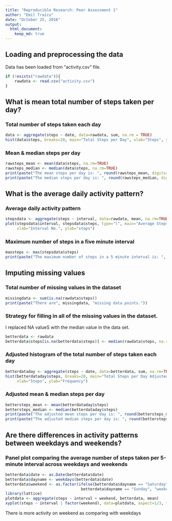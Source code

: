 ```yaml
---
title: "Reproducible Research: Peer Assessment 1"
author: "Emil Traicu"
date: "October 25, 2016"
output: 
  html_document:
    keep_md: true
---
```



## Loading and preprocessing the data
Data has been loaded from "activity.csv" file. 
```r
if (!exists("rawdata")){
    rawdata <- read.csv("activity.csv")
}
```

## What is mean total number of steps taken per day?

### Total number of steps taken each day 

```r
data <- aggregate(steps ~ date, data=rawdata, sum, na.rm = TRUE)
hist(data$steps, breaks=20, main="Total Steps per Day", xlab="Steps", ylab="Frequency")
```

### Mean & median steps per day
```r
rawsteps_mean <- mean(data$steps, na.rm=TRUE)
rawsteps_median <- median(data$steps, na.rm=TRUE)
print(paste("The mean steps per day is: ", round(rawsteps_mean, digits=2)))
print(paste("The median steps per day is: ", round(rawsteps_median, digits=2)))
```

## What is the average daily activity pattern?

### Average daily activity pattern

```r
stepsdata <- aggregate(steps ~ interval, data=rawdata, mean, na.rm=TRUE)
plot(stepsdata$interval, stepsdata$steps, type="l", main="Average Steps per 5 Minute Interval",
     xlab="Interval No.", ylab="steps")
```

### Maximum number of steps in a five minute interval

```r
maxsteps <- max(stepsdata$steps)
print(paste("The maximum number of steps in a 5 minute interval is: ", round(maxsteps, digits=2)))
```

## Imputing missing values

### Total number of missing values in the dataset 

```r
missingdata <- sum(is.na(rawdata$steps))
print(paste("There are", missingdata, "missing data points."))
```

### Strategy for filling in all of the missing values in the dataset.
I replaced NA valueS with the median value in the data set.

```r
betterdata <- rawdata
betterdata$steps[is.na(betterdata$steps)] <- median(rawdata$steps, na.rm=TRUE)
```

### Adjusted histogram of the total number of steps taken each day
```r
betterdataday <- aggregate(steps ~ date, data=betterdata, sum, na.rm=TRUE)
hist(betterdataday$steps, breaks=20, main="Total Steps per Day Adjusted Data",
     xlab="Steps", ylab="Frequency")
```

### Adjusted mean & median steps per day
```r
bettersteps_mean <- mean(betterdataday$steps)
bettersteps_median <- median(betterdataday$steps)
print(paste("The adjusted mean steps per day is: ", round(bettersteps_mean, digits=2)))
print(paste("The adjusted median steps per day is: ", round(bettersteps_median, digits=2)))
```

## Are there differences in activity patterns between weekdays and weekends?
### Panel plot comparing the average number of steps taken per 5-minute interval across weekdays and weekends

```r
betterdata$date <- as.Date(betterdata$date)
betterdata$dayname <- weekdays(betterdata$date)
betterdata$weekend <- as.factor(ifelse(betterdata$dayname == "Saturday" |
                                 betterdata$dayname == "Sunday", "weekend", "weekday"))
library(lattice)
plotdata <- aggregate(steps ~ interval + weekend, betterdata, mean)
xyplot(steps ~ interval | factor(weekend), data=plotdata, aspect=1/3, type="l", xlab="Time unit  (5 minutes)",main="Average number of steps per 5 min interval (weekday vs. weekend)", ylab="Average of Total Steps")
```

There is more activity on weekend as comparing with weekdays